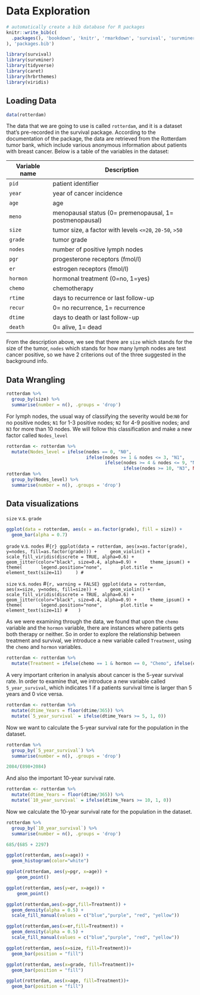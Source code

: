 # Data Exploration

```r
# automatically create a bib database for R packages
knitr::write_bib(c(
  .packages(), 'bookdown', 'knitr', 'rmarkdown', 'survival', 'survminer', 'ggplot2', 'caret', 'hrbrthemes', 'viridis'
), 'packages.bib')
```

```r
library(survival)
library(survminer)
library(tidyverse)
library(caret)
library(hrbrthemes)
library(viridis)
```

## Loading Data
```r
data(rotterdam)
```

The data that we are going to use is called `rotterdam`, and it is a dataset that's pre-recorded in the survival package. According to the documentation of the package, the data are retrieved from the Rotterdam tumor bank, which include various anonymous information about patients with breast cancer. Below is a table of the variables in the dataset:

Variable name         |     Description
-----------------     |     -------------------------------------------------------
`pid`                 |     patient identifier
`year`                |     year of cancer incidence
`age`                 |     age
`meno`                |     menopausal status (0= premenopausal, 1= postmenopausal)
`size`                |     tumor size, a factor with levels `<=20`, `20-50`, `>50`
`grade`               |     tumor grade
`nodes`               |     number of positive lymph nodes
`pgr`                 |     progesterone receptors (fmol/l)
`er`                  |     estrogen receptors (fmol/l)
`hormon`              |     hormonal treatment (0=no, 1=yes)
`chemo`               |     chemotherapy
`rtime`               |     days to recurrence or last follow-up
`recur`               |     0= no recurrence, 1= recurrence
`dtime`               |     days to death or last follow-up
`death`               |     0= alive, 1= dead

From the description above, we see that there are `size` which stands for the size of the tumor, `nodes` which stands for how many lymph nodes are test cancer positive, so we have 2 criterions out of the three suggested in the background info.

## Data Wrangling

```r
rotterdam %>% 
  group_by(size) %>%
  summarise(number = n(), .groups = 'drop')
```

For lymph nodes, the usual way of classifying the severity would be:`N0` for no positive nodes; `N1` for 1-3 positive nodes; `N2` for  4-9 positive nodes; and `N3` for more than 10 nodes. We will follow this classification and make a new factor called `Nodes_level`

```r
rotterdam <- rotterdam %>% 
  mutate(Nodes_level = ifelse(nodes == 0, "N0", 
                              ifelse(nodes >= 1 & nodes <= 3, "N1", 
                                     ifelse(nodes >= 4 & nodes <= 9, "N2", 
                                            ifelse(nodes >= 10, "N3", NaN)))))
rotterdam %>% 
  group_by(Nodes_level) %>%
  summarise(number = n(), .groups = 'drop')
```


## Data visualizations

`size` v.s. `grade`
```r
ggplot(data = rotterdam, aes(x = as.factor(grade), fill = size)) +
  geom_bar(alpha = 0.7)
```

`grade` v.s. `nodes`
#```{r}
ggplot(data = rotterdam, aes(x=as.factor(grade), y=nodes, fill=as.factor(grade))) +
    geom_violin() +
    scale_fill_viridis(discrete = TRUE, alpha=0.6) +
    geom_jitter(color="black", size=0.4, alpha=0.9) +
    theme_ipsum() +
    theme(
      legend.position="none",
      plot.title = element_text(size=11)
    )
#```

`size` v.s. `nodes`
#```{r, warning = FALSE}
ggplot(data = rotterdam, aes(x=size, y=nodes, fill=size)) +
    geom_violin() +
    scale_fill_viridis(discrete = TRUE, alpha=0.6) +
    geom_jitter(color="black", size=0.4, alpha=0.9) +
    theme_ipsum() +
    theme(
      legend.position="none",
      plot.title = element_text(size=11)
#    )
```

As we were examining through the data, we found that upon the `chemo` variable and the `hormon` variable, there are instances where patients gets both therapy or neither. So in order to explore the relationship between treatment and survival, we introduce a new variable called `Treatment`, using the `chemo` and `hormon` variables.

```r
rotterdam <- rotterdam %>%
  mutate(Treatment = ifelse(chemo == 1 & hormon == 0, "Chemo", ifelse(chemo == 0 & hormon == 1, "Hormon", ifelse(chemo == 1 & hormon == 1, "Both", "NaN/Other Treatment"))))
```

A very important criterion in analysis about cancer is the 5-year survival rate. In order to examine that, we introduce a new variable called `5_year_survival`, which indicates 1 if a patients survival time is larger than 5 years and 0 vice versa.

```r
rotterdam <- rotterdam %>%
  mutate(dtime_Years = floor(dtime/365)) %>%
  mutate(`5_year_survival` = ifelse(dtime_Years >= 5, 1, 0))
```

Now we want to calculate the 5-year survival rate for the population in the dataset.

```r
rotterdam %>% 
  group_by(`5_year_survival`) %>%
  summarise(number = n(), .groups = 'drop')

2084/(898+2084)
```

And also the important 10-year survival rate.

```r
rotterdam <- rotterdam %>%
  mutate(dtime_Years = floor(dtime/365)) %>%
  mutate(`10_year_survival` = ifelse(dtime_Years >= 10, 1, 0))
```

Now we calculate the 10-year survival rate for the population in the dataset.

```r
rotterdam %>% 
  group_by(`10_year_survival`) %>%
  summarise(number = n(), .groups = 'drop')

685/(685 + 2297)
```

```r
ggplot(rotterdam, aes(x=age)) +
  geom_histogram(color="white")
```

```r
ggplot(rotterdam, aes(y=pgr, x=age)) + 
    geom_point() 
```

```r
ggplot(rotterdam, aes(y=er, x=age)) + 
    geom_point() 
```

```r
ggplot(rotterdam,aes(x=pgr,fill=Treatment)) +
  geom_density(alpha = 0.5) +
  scale_fill_manual(values = c("blue","purple", "red", "yellow"))
```

```r
ggplot(rotterdam,aes(x=er,fill=Treatment)) +
  geom_density(alpha = 0.5) +
  scale_fill_manual(values = c("blue","purple", "red", "yellow"))
```

```r
ggplot(rotterdam, aes(x=size, fill=Treatment))+
  geom_bar(position = "fill")
```

```r
ggplot(rotterdam, aes(x=grade, fill=Treatment))+
  geom_bar(position = "fill")
```

```r
ggplot(rotterdam, aes(x=age, fill=Treatment))+
  geom_bar(position = "fill")
```

